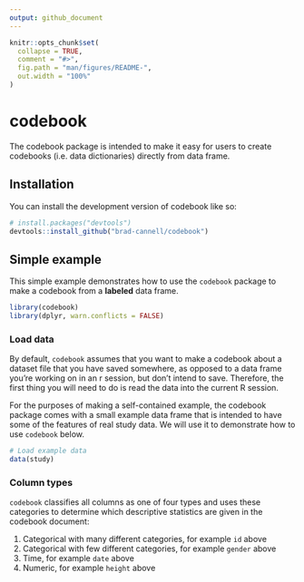 ```yaml
---
output: github_document
---
```


<!-- README.md is generated from README.Rmd. Please edit that file -->

```r
knitr::opts_chunk$set(
  collapse = TRUE,
  comment = "#>",
  fig.path = "man/figures/README-",
  out.width = "100%"
)
```

# codebook

<!-- badges: start -->
<!-- badges: end -->

The codebook package is intended to make it easy for users to create codebooks (i.e. data dictionaries) directly from data frame.

## Installation

You can install the development version of codebook like so:

```r
# install.packages("devtools")
devtools::install_github("brad-cannell/codebook")
```


## Simple example

This simple example demonstrates how to use the `codebook` package to make a codebook from a **labeled** data frame. 

```r
library(codebook)
library(dplyr, warn.conflicts = FALSE)
```

### Load data

By default, `codebook` assumes that you want to make a codebook about a dataset file that you have saved somewhere, as opposed to a data frame you're working on in an r session, but don't intend to save. Therefore, the first thing you will need to do is read the data into the current R session.

For the purposes of making a self-contained example, the codebook package comes with a small example data frame that is intended to have some of the features of real study data. We will use it to demonstrate how to use `codebook` below. 

```r
# Load example data
data(study)
```

### Column types

`codebook` classifies all columns as one of four types and uses these categories to determine which descriptive statistics are given in the codebook document:

1. Categorical with many different categories, for example `id` above     
2. Categorical with few different categories, for example `gender` above     
3. Time, for example `date` above    
4. Numeric, for example `height` above    
